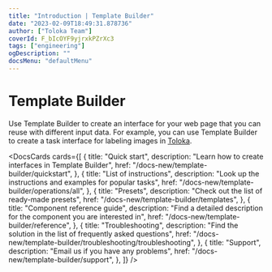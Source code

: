 ```yaml
---
title: "Introduction | Template Builder"
date: "2023-02-09T18:49:31.878736"
author: ["Toloka Team"]
coverId: F_bIcOYF9yjrxkPZrXc3
tags: ["engineering"]
ogDescription: ""
docsMenu: "defaultMenu"
---
```




# Template Builder

Use Template Builder to create an interface for your web page that you can reuse with different input data. For example, you can use Template Builder to create a task interface for labeling images in [Toloka](https://toloka.ai/).

<DocsCards cards={[
{
  title: "Quick start",
  description: "Learn how to create interfaces in Template Builder",
  href: "/docs-new/template-builder/quickstart",
},
{
  title: "List of instructions",
  description: "Look up the instructions and examples for popular tasks",
  href: "/docs-new/template-builder/operations/all",
},
{
  title: "Presets",
  description: "Check out the list of ready-made presets",
  href: "/docs-new/template-builder/templates",
},
{
  title: "Component reference guide",
  description: "Find a detailed description for the component you are interested in",
  href: "/docs-new/template-builder/reference",
},
{
  title: "Troubleshooting",
  description: "Find the solution in the list of frequently asked questions",
  href: "/docs-new/template-builder/troubleshooting/troubleshooting",
},
{
  title: "Support",
  description: "Email us if you have any problems",
  href: "/docs-new/template-builder/support",
},
]} />

<GlobalCommunity/>

<SocialMedia/>
